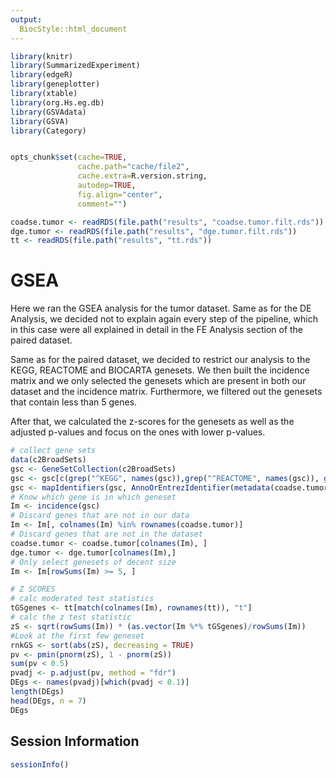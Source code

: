```yaml
---
output:
  BiocStyle::html_document
---
```


<!---
Because we split the analysis pipeline in different independent files,
to speed up processing it, here in the setup block we load libraries and
objects that were loaded or produced in the previously processed file,
and which are necessary in this file.
--->

```r
library(knitr)
library(SummarizedExperiment)
library(edgeR)
library(geneplotter)
library(xtable)
library(org.Hs.eg.db)
library(GSVAdata)
library(GSVA)
library(Category)


opts_chunk$set(cache=TRUE,
               cache.path="cache/file2",
               cache.extra=R.version.string,
               autodep=TRUE,
               fig.align="center",
               comment="")

coadse.tumor <- readRDS(file.path("results", "coadse.tumor.filt.rds"))
dge.tumor <- readRDS(file.path("results", "dge.tumor.filt.rds"))
tt <- readRDS(file.path("results", "tt.rds"))
```

# GSEA

Here we ran the GSEA analysis for the tumor dataset. Same as for the DE Analysis, we decided not to explain again every step of the pipeline, which in this case were all explained in detail in the FE Analysis section of the paired dataset.

Same as for the paired dataset, we decided to restrict our analysis to the KEGG, REACTOME and BIOCARTA genesets. We then built the incidence matrix and we only selected the genesets which are present in both our dataset and the incidence matrix.
Furthermore, we filtered out the genesets that contain less than 5 genes.

After that, we calculated the z-scores for the genesets as well as the adjusted p-values and focus on the ones with lower p-values.

```r
# collect gene sets
data(c2BroadSets)
gsc <- GeneSetCollection(c2BroadSets)
gsc <- gsc[c(grep("^KEGG", names(gsc)),grep("^REACTOME", names(gsc)), grep("^BIOCARTA", names(gsc)))]
gsc <- mapIdentifiers(gsc, AnnoOrEntrezIdentifier(metadata(coadse.tumor)$annotation))
# Know which gene is in which geneset
Im <- incidence(gsc)
# Discard genes that are not in our data
Im <- Im[, colnames(Im) %in% rownames(coadse.tumor)]
# Discard genes that are not in the dataset
coadse.tumor <- coadse.tumor[colnames(Im), ]
dge.tumor <- dge.tumor[colnames(Im),]
# Only select genesets of decent size
Im <- Im[rowSums(Im) >= 5, ]

# Z SCORES
# calc moderated test statistics
tGSgenes <- tt[match(colnames(Im), rownames(tt)), "t"]
# calc the z test statistic
zS <- sqrt(rowSums(Im)) * (as.vector(Im %*% tGSgenes)/rowSums(Im))
#Look at the first few geneset
rnkGS <- sort(abs(zS), decreasing = TRUE)
pv <- pmin(pnorm(zS), 1 - pnorm(zS))
sum(pv < 0.5)
pvadj <- p.adjust(pv, method = "fdr")
DEgs <- names(pvadj)[which(pvadj < 0.1)]
length(DEgs)
head(DEgs, n = 7)
DEgs
```



## Session Information
```r
sessionInfo()
```